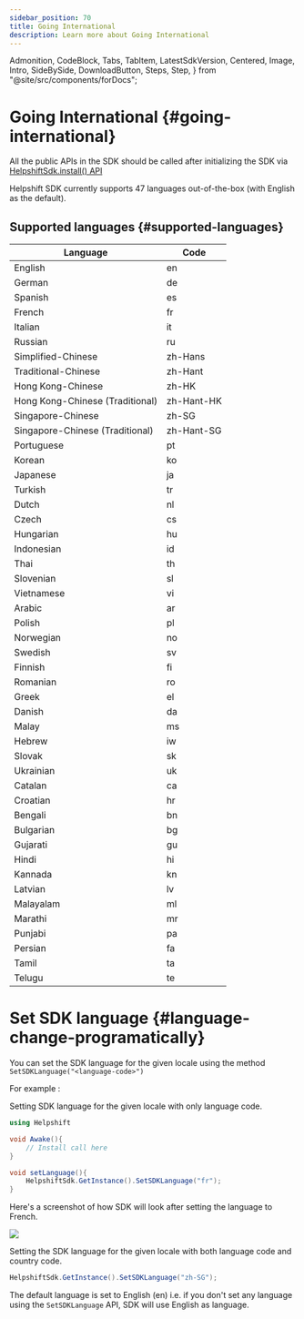 ```yaml
---
sidebar_position: 70
title: Going International
description: Learn more about Going International
---
```


  Admonition,
  CodeBlock,
  Tabs,
  TabItem,
  LatestSdkVersion,
  Centered,
  Image,
  Intro,
  SideBySide,
  DownloadButton,
  Steps,
  Step,
} from "@site/src/components/forDocs";

# Going International {#going-international}

<Admonition type="info" title="Note">

All the public APIs in the SDK should be called after initializing the SDK via [HelpshiftSdk.install() API](/sdkx-unity/getting-started-ios#initializing)

</Admonition>

Helpshift SDK currently supports 47 languages out-of-the-box (with English as the default).

## Supported languages {#supported-languages}

| Language                        | Code       |
| ------------------------------- | ---------- |
| English                         | en         |
| German                          | de         |
| Spanish                         | es         |
| French                          | fr         |
| Italian                         | it         |
| Russian                         | ru         |
| Simplified-Chinese              | zh-Hans    |
| Traditional-Chinese             | zh-Hant    |
| Hong Kong-Chinese               | zh-HK      |
| Hong Kong-Chinese (Traditional) | zh-Hant-HK |
| Singapore-Chinese               | zh-SG      |
| Singapore-Chinese (Traditional) | zh-Hant-SG |
| Portuguese                      | pt         |
| Korean                          | ko         |
| Japanese                        | ja         |
| Turkish                         | tr         |
| Dutch                           | nl         |
| Czech                           | cs         |
| Hungarian                       | hu         |
| Indonesian                      | id         |
| Thai                            | th         |
| Slovenian                       | sl         |
| Vietnamese                      | vi         |
| Arabic                          | ar         |
| Polish                          | pl         |
| Norwegian                       | no         |
| Swedish                         | sv         |
| Finnish                         | fi         |
| Romanian                        | ro         |
| Greek                           | el         |
| Danish                          | da         |
| Malay                           | ms         |
| Hebrew                          | iw         |
| Slovak                          | sk         |
| Ukrainian                       | uk         |
| Catalan                         | ca         |
| Croatian                        | hr         |
| Bengali                         | bn         |
| Bulgarian                       | bg         |
| Gujarati                        | gu         |
| Hindi                           | hi         |
| Kannada                         | kn         |
| Latvian                         | lv         |
| Malayalam                       | ml         |
| Marathi                         | mr         |
| Punjabi                         | pa         |
| Persian                         | fa         |
| Tamil                           | ta         |
| Telugu                          | te         |

# Set SDK language {#language-change-programatically}

You can set the SDK language for the given locale using the method `SetSDKLanguage("<language-code>")`

For example :

Setting SDK language for the given locale with only language code.

```csharp
using Helpshift

void Awake(){
	// Install call here
}

void setLanguage(){
	HelpshiftSdk.GetInstance().SetSDKLanguage("fr");
}

```

Here's a screenshot of how SDK will look after setting the language to French.

![](/static/books/sdkx_ios/ios-Internationalization.png)

Setting the SDK language for the given locale with both language code and country code.

```csharp
HelpshiftSdk.GetInstance().SetSDKLanguage("zh-SG");
```

<Admonition type="info" title="Note">

The default language is set to English (en) i.e. if you don't set any language using the `SetSDKLanguage` API, SDK will use English as language.

</Admonition>
